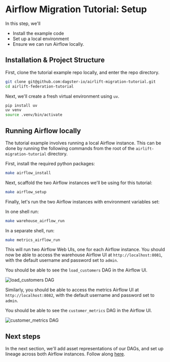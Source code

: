 # Airflow Migration Tutorial: Setup

In this step, we'll

- Install the example code
- Set up a local environment
- Ensure we can run Airflow locally.

## Installation & Project Structure

First, clone the tutorial example repo locally, and enter the repo directory.

```bash
git clone git@github.com:dagster-io/airlift-migration-tutorial.git
cd airlift-federation-tutorial
```

Next, we'll create a fresh virtual environment using `uv`.

```bash
pip install uv
uv venv
source .venv/bin/activate
```

## Running Airflow locally

The tutorial example involves running a local Airflow instance. This can be done by running the following commands from the root of the `airlift-migration-tutorial` directory.

First, install the required python packages:

```bash
make airflow_install
```

Next, scaffold the two Airflow instances we'll be using for this tutorial:

```bash
make airflow_setup
```

Finally, let's run the two Airflow instances with environment variables set:

In one shell run:

```bash
make warehouse_airflow_run
```

In a separate shell, run:

```bash
make metrics_airflow_run
```

This will run two Airflow Web UIs, one for each Airflow instance. You should now be able to access the warehouse Airflow UI at `http://localhost:8081`, with the default username and password set to `admin`.

You should be able to see the `load_customers` DAG in the Airflow UI.

<Image
alt="load_customers DAG"
src="/images/integrations/airlift/load_customers.png"
width={1484}
height={300}
/>

Similarly, you should be able to access the metrics Airflow UI at `http://localhost:8082`, with the default username and password set to `admin`.

You should be able to see the `customer_metrics` DAG in the Airflow UI.

<Image
alt="customer_metrics DAG"
src="/images/integrations/airlift/customer_metrics.png"
width={1484}
height={300}
/>

## Next steps

In the next section, we'll add asset representations of our DAGs, and set up lineage across both Airflow instances. Follow along [here](/integrations/airlift/federation-tutorial/observe).
